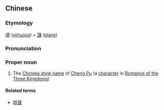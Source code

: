 {{also|德谋}}
==Chinese==
{{zh-forms|s=德谋}}

===Etymology===
[[德]] ([[virtuous]]) + [[謀]] ([[plan]]s)

===Pronunciation===
{{zh-pron
|m=Démóu
|cat=pn
}}

===Proper noun===
{{zh-proper noun}}

# The [[w:Chinese style name|Chinese style name]] of [[w:Cheng Pu|Cheng Pu]] (a [[character]] in [[w:Romance of the Three Kingdoms|Romance of the Three Kingdoms]])

====Related terms====
* [[程普]]